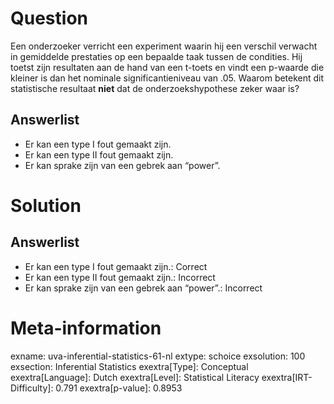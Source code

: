 Question
========

Een onderzoeker verricht een experiment waarin hij een verschil verwacht
in gemiddelde prestaties op een bepaalde taak tussen de condities. Hij
toetst zijn resultaten aan de hand van een t-toets en vindt een p-waarde
die kleiner is dan het nominale significantieniveau van .05. Waarom
betekent dit statistische resultaat **niet** dat de onderzoekshypothese
zeker waar is?

Answerlist
----------

* Er kan een type I fout gemaakt zijn.
* Er kan een type II fout gemaakt zijn.
* Er kan sprake zijn van een gebrek aan "power".

Solution
========

Answerlist
----------

* Er kan een type I fout gemaakt zijn.: Correct
* Er kan een type II fout gemaakt zijn.: Incorrect
* Er kan sprake zijn van een gebrek aan "power".: Incorrect

Meta-information
================
exname: uva-inferential-statistics-61-nl
extype: schoice
exsolution: 100
exsection: Inferential Statistics
exextra[Type]: Conceptual
exextra[Language]: Dutch
exextra[Level]: Statistical Literacy
exextra[IRT-Difficulty]: 0.791
exextra[p-value]: 0.8953

